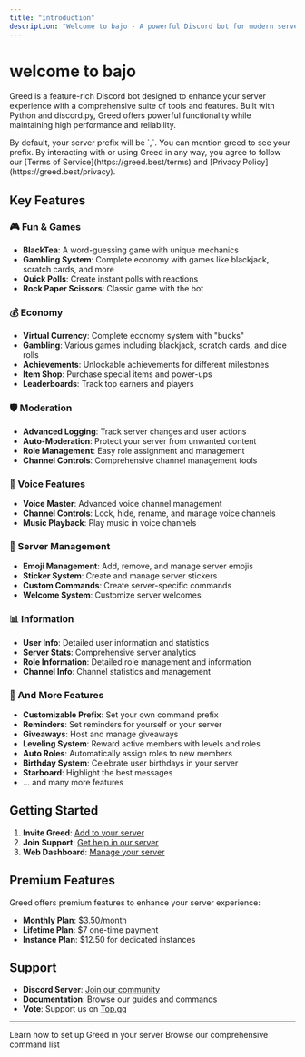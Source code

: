 ```yaml
---
title: "introduction"
description: "Welcome to bajo - A powerful Discord bot for modern servers"
---
```


# welcome to bajo

Greed is a feature-rich Discord bot designed to enhance your server experience with a comprehensive suite of tools and features. Built with Python and discord.py, Greed offers powerful functionality while maintaining high performance and reliability.

<Info>
  By default, your server prefix will be `,`. You can mention greed to see your prefix.
</Info>

<Warning>
  By interacting with or using Greed in any way, you agree to follow our [Terms of Service](https://greed.best/terms) and [Privacy Policy](https://greed.best/privacy).
</Warning>

## Key Features

### 🎮 Fun & Games

- **BlackTea**: A word-guessing game with unique mechanics
- **Gambling System**: Complete economy with games like blackjack, scratch cards, and more
- **Quick Polls**: Create instant polls with reactions
- **Rock Paper Scissors**: Classic game with the bot

### 💰 Economy

- **Virtual Currency**: Complete economy system with "bucks"
- **Gambling**: Various games including blackjack, scratch cards, and dice rolls
- **Achievements**: Unlockable achievements for different milestones
- **Item Shop**: Purchase special items and power-ups
- **Leaderboards**: Track top earners and players

### 🛡️ Moderation

- **Advanced Logging**: Track server changes and user actions
- **Auto-Moderation**: Protect your server from unwanted content
- **Role Management**: Easy role assignment and management
- **Channel Controls**: Comprehensive channel management tools

### 🎵 Voice Features

- **Voice Master**: Advanced voice channel management
- **Channel Controls**: Lock, hide, rename, and manage voice channels
- **Music Playback**: Play music in voice channels

### 🎨 Server Management

- **Emoji Management**: Add, remove, and manage server emojis
- **Sticker System**: Create and manage server stickers
- **Custom Commands**: Create server-specific commands
- **Welcome System**: Customize server welcomes

### 📊 Information

- **User Info**: Detailed user information and statistics
- **Server Stats**: Comprehensive server analytics
- **Role Information**: Detailed role management and information
- **Channel Info**: Channel statistics and management

### 🧩 And More Features

- **Customizable Prefix**: Set your own command prefix
- **Reminders**: Set reminders for yourself or your server
- **Giveaways**: Host and manage giveaways
- **Leveling System**: Reward active members with levels and roles
- **Auto Roles**: Automatically assign roles to new members
- **Birthday System**: Celebrate user birthdays in your server
- **Starboard**: Highlight the best messages
- ... and many more features

## Getting Started

1. **Invite Greed**: [Add to your server](https://greed.best/invite)
2. **Join Support**: [Get help in our server](https://discord.gg/greedbot)
3. **Web Dashboard**: [Manage your server](https://greed.best/dashboard)

## Premium Features

Greed offers premium features to enhance your server experience:

- **Monthly Plan**: \$3.50/month
- **Lifetime Plan**: \$7 one-time payment
- **Instance Plan**: \$12.50 for dedicated instances

## Support

- **Discord Server**: [Join our community](https://discord.gg/greedbot)
- **Documentation**: Browse our guides and commands
- **Vote**: Support us on [Top.gg](https://top.gg/bot/1149535834756874250)

---

<CardGroup cols={2}>
  <Card title="Quick Start" icon="rocket" href="/quickstart">
    Learn how to set up Greed in your server
  </Card>
  <Card title="Commands" icon="terminal" href="https://greed.best/commands">
    Browse our comprehensive command list
  </Card>
</CardGroup>